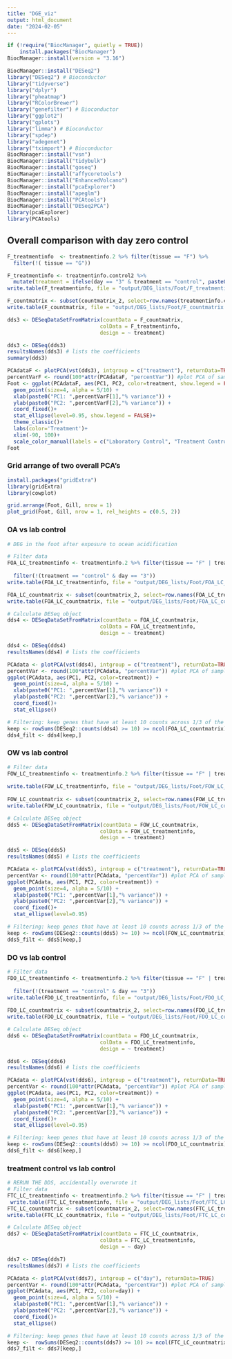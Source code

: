```yaml
---
title: "DGE_viz"
output: html_document
date: "2024-02-05"
---
```

```r
if (!require("BiocManager", quietly = TRUE))
    install.packages("BiocManager")
BiocManager::install(version = "3.16")

BiocManager::install("DESeq2")
library("DESeq2") # Bioconductor
library("tidyverse")
library("dplyr")
library("pheatmap")
library("RColorBrewer")
library("genefilter") # Bioconductor
library("ggplot2")
library("gplots")
library("limma") # Bioconductor
library("spdep") 
library("adegenet")
library("tximport") # Bioconductor
BiocManager::install("vsn")
BiocManager::install("tidybulk")
BiocManager::install("goseq")
BiocManager::install("affycoretools")
BiocManager::install("EnhancedVolcano")
BiocManager::install("pcaExplorer")
BiocManager::install("apeglm")
BiocManager::install("PCAtools")
BiocManager::install("DESeq2PCA")
library(pcaExplorer)
library(PCAtools)
```


## Overall comparison with day zero control
```r
F_treatmentinfo  <- treatmentinfo.2 %>% filter(tissue == "F") %>%
  filter(!( tissue == "G"))

F_treatmentinfo <- treatmentinfo.control2 %>%
  mutate(treatment = ifelse(day == "3" & treatment == "control", paste0(treatment, "_3"), treatment))
write.table(F_treatmentinfo, file = "output/DEG_lists/Foot/F_treatmentinfo.csv", row.names = FALSE)

F_countmatrix <- subset(countmatrix_2, select=row.names(treatmentinfo.control2))
write.table(F_countmatrix, file = "output/DEG_lists/Foot/F_countmatrix.csv", row.names = FALSE)

dds3 <- DESeqDataSetFromMatrix(countData = F_countmatrix,
                              colData = F_treatmentinfo,
                              design = ~ treatment)

dds3 <- DESeq(dds3)
resultsNames(dds3) # lists the coefficients
summary(dds3)

PCAdataF <- plotPCA(vst(dds3), intgroup = c("treatment"), returnData=TRUE)
percentVarF <- round(100*attr(PCAdataF, "percentVar")) #plot PCA of samples with all data
Foot <- ggplot(PCAdataF, aes(PC1, PC2, color=treatment, show.legend = FALSE)) + 
  geom_point(size=4, alpha = 5/10) +
  xlab(paste0("PC1: ",percentVarF[1],"% variance")) +
  ylab(paste0("PC2: ",percentVarF[2],"% variance")) + 
  coord_fixed()+
  stat_ellipse(level=0.95, show.legend = FALSE)+
  theme_classic()+
  labs(color='Treatment')+ 
  xlim(-90, 100)+
  scale_color_manual(labels = c("Laboratory Control", "Treatment Control", "Hypoxia", "Ocean Acidification", "Ocean Warming"), values = c("blue", "lightblue", "purple","green", "red"))
Foot
```
### Grid arrange of two overall PCA's
```r

install.packages("gridExtra")
library(gridExtra)
library(cowplot)

grid.arrange(Foot, Gill, nrow = 1)
plot_grid(Foot, Gill, nrow = 1, rel_heights = c(0.5, 2))

```



### OA vs lab control
```r
# DEG in the foot after exposure to ocean acidification

# Filter data
FOA_LC_treatmentinfo <- treatmentinfo.2 %>% filter(tissue == "F" | treatment == "control" | treatment == "OA") %>% filter(!(tissue == "G" | treatment == "OW" | treatment == "DO"))
                                                                                                      FOA_LC_treatmentinfo <- FOA_LC_treatmentinfo %>%
  filter(!(treatment == "control" & day == "3")) 
write.table(FOA_LC_treatmentinfo, file = "output/DEG_lists/Foot/FOA_LC_treatmentinfo.csv", row.names = FALSE)

FOA_LC_countmatrix <- subset(countmatrix_2, select=row.names(FOA_LC_treatmentinfo))
write.table(FOA_LC_countmatrix, file = "output/DEG_lists/Foot/FOA_LC_countmatrix.csv", row.names = FALSE)

# Calculate DESeq object
dds4 <- DESeqDataSetFromMatrix(countData = FOA_LC_countmatrix,
                              colData = FOA_LC_treatmentinfo,
                              design = ~ treatment)

dds4 <- DESeq(dds4)
resultsNames(dds4) # lists the coefficients

PCAdata <- plotPCA(vst(dds4), intgroup = c("treatment"), returnData=TRUE)
percentVar <- round(100*attr(PCAdata, "percentVar")) #plot PCA of samples with all data
ggplot(PCAdata, aes(PC1, PC2, color=treatment)) + 
  geom_point(size=4, alpha = 5/10) +
  xlab(paste0("PC1: ",percentVar[1],"% variance")) +
  ylab(paste0("PC2: ",percentVar[2],"% variance")) + 
  coord_fixed()+
  stat_ellipse()

# Filtering: keep genes that have at least 10 counts across 1/3 of the samples - https://support.bioconductor.org/p/110307/
keep <- rowSums(DESeq2::counts(dds4) >= 10) >= ncol(FOA_LC_countmatrix)/3
dds4_filt <- dds4[keep,]

```

### OW vs lab control
```r

# Filter data
FOW_LC_treatmentinfo <- treatmentinfo.2 %>% filter(tissue == "F" | treatment == "control" | treatment == "OW") %>% filter(!(tissue == "G" | treatment == "OA" | treatment == "DO"))
                                                                               FOW_LC_treatmentinfo <- FOW_LC_treatmentinfo %>%filter(!(treatment == "control" & day == "3")) 
write.table(FOW_LC_treatmentinfo, file = "output/DEG_lists/Foot/FOW_LC_treatmentinfo.csv", row.names = FALSE)
                                                                                                      
FOW_LC_countmatrix <- subset(countmatrix_2, select=row.names(FOW_LC_treatmentinfo))
write.table(FOW_LC_countmatrix, file = "output/DEG_lists/Foot/FOW_LC_countmatrix.csv", row.names = FALSE)

# Calculate DESeq object
dds5 <- DESeqDataSetFromMatrix(countData = FOW_LC_countmatrix,
                              colData = FOW_LC_treatmentinfo,
                              design = ~ treatment)

dds5 <- DESeq(dds5)
resultsNames(dds5) # lists the coefficients

PCAdata <- plotPCA(vst(dds5), intgroup = c("treatment"), returnData=TRUE)
percentVar <- round(100*attr(PCAdata, "percentVar")) #plot PCA of samples with all data
ggplot(PCAdata, aes(PC1, PC2, color=treatment)) + 
  geom_point(size=4, alpha = 5/10) +
  xlab(paste0("PC1: ",percentVar[1],"% variance")) +
  ylab(paste0("PC2: ",percentVar[2],"% variance")) + 
  coord_fixed()+
  stat_ellipse(level=0.95)

# Filtering: keep genes that have at least 10 counts across 1/3 of the samples - https://support.bioconductor.org/p/110307/
keep <- rowSums(DESeq2::counts(dds5) >= 10) >= ncol(FOW_LC_countmatrix)/3
dds5_filt <- dds5[keep,]

```

### DO vs lab control
```r

# Filter data
FDO_LC_treatmentinfo <- treatmentinfo.2 %>% filter(tissue == "F" | treatment == "control" | treatment == "DO") %>% filter(!(tissue == "G" | treatment == "OA" | treatment == "OW"))
                                                                                                    FDO_LC_treatmentinfo <- FDO_LC_treatmentinfo %>%
  filter(!(treatment == "control" & day == "3")) 
write.table(FDO_LC_treatmentinfo, file = "output/DEG_lists/Foot/FDO_LC_treatmentinfo.csv", row.names = FALSE)
                                                                                                      
FDO_LC_countmatrix <- subset(countmatrix_2, select=row.names(FDO_LC_treatmentinfo))
write.table(FDO_LC_countmatrix, file = "output/DEG_lists/Foot/FDO_LC_countmatrix.csv", row.names = FALSE)

# Calculate DESeq object
dds6 <- DESeqDataSetFromMatrix(countData = FDO_LC_countmatrix,
                              colData = FDO_LC_treatmentinfo,
                              design = ~ treatment)

dds6 <- DESeq(dds6)
resultsNames(dds6) # lists the coefficients

PCAdata <- plotPCA(vst(dds6), intgroup = c("treatment"), returnData=TRUE)
percentVar <- round(100*attr(PCAdata, "percentVar")) #plot PCA of samples with all data
ggplot(PCAdata, aes(PC1, PC2, color=treatment)) + 
  geom_point(size=4, alpha = 5/10) +
  xlab(paste0("PC1: ",percentVar[1],"% variance")) +
  ylab(paste0("PC2: ",percentVar[2],"% variance")) + 
  coord_fixed()+
  stat_ellipse(level=0.95)

# Filtering: keep genes that have at least 10 counts across 1/3 of the samples - https://support.bioconductor.org/p/110307/
keep <- rowSums(DESeq2::counts(dds6) >= 10) >= ncol(FDO_LC_countmatrix)/3
dds6_filt <- dds6[keep,]

```


### treatment control vs lab control
```r
# RERUN THE DDS, accidentally overwrote it 
# Filter data
FTC_LC_treatmentinfo <- treatmentinfo.2 %>% filter(tissue == "F" | treatment == "control") %>% filter(!(tissue == "G" | treatment == "OA" | treatment == "OW" | treatment == "DO"))
 write.table(FTC_LC_treatmentinfo, file = "output/DEG_lists/Foot/FTC_LC_treatmentinfo.csv", row.names = FALSE)                                                                                                 
FTC_LC_countmatrix <- subset(countmatrix_2, select=row.names(FTC_LC_treatmentinfo))
write.table(FTC_LC_countmatrix, file = "output/DEG_lists/Foot/FTC_LC_countmatrix.csv", row.names = FALSE)    

# Calculate DESeq object
dds7 <- DESeqDataSetFromMatrix(countData = FTC_LC_countmatrix,
                              colData = FTC_LC_treatmentinfo,
                              design = ~ day)

dds7 <- DESeq(dds7)
resultsNames(dds7) # lists the coefficients

PCAdata <- plotPCA(vst(dds7), intgroup = c("day"), returnData=TRUE)
percentVar <- round(100*attr(PCAdata, "percentVar")) #plot PCA of samples with all data
ggplot(PCAdata, aes(PC1, PC2, color=day)) + 
  geom_point(size=4, alpha = 5/10) +
  xlab(paste0("PC1: ",percentVar[1],"% variance")) +
  ylab(paste0("PC2: ",percentVar[2],"% variance")) + 
  coord_fixed()+
  stat_ellipse()

# Filtering: keep genes that have at least 10 counts across 1/3 of the samples - https://support.bioconductor.org/p/110307/
keep <-  rowSums(DESeq2::counts(dds7) >= 10) >= ncol(FTC_LC_countmatrix)/3
dds7_filt <- dds7[keep,]

```

